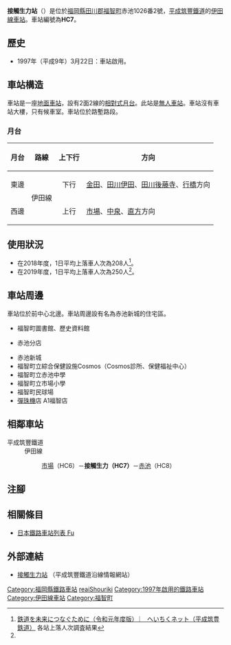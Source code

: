 {{NoteTA
|T=zh-hans:接触生力站;zh-hk:接觸生力站;zh-tw:接觸生力車站;
|1=zh-hans:接触生力站;zh-hk:接觸生力站;zh-tw:接觸生力車站;
}}
{{Infobox station
|公司色 = orange
|站名 = 接觸生力
|圖片 = Heiseichikuho Fureaishoriki Station01.jpg
|圖片說明 = 月台
|日文原名 = ふれあい生力
|平假名 = ふれあいしょうりき
|羅馬拼音 = FUREAI SHŌRIKI
|副站名 = 
|電報略號 = 
|所在地 = {{JPN}}[[福岡縣|福岡縣]][[田川郡|田川郡]][[福智町|福智町]]赤池1026番2號
|座標 = {{coord|33|42|0.35|N|130|45|56.47|E|type:railwaystation_region:JP-24|display=inline,title}}
|車站構造 = [[地面車站|地面車站]]
|月台配置 = 2面2線
|啟用年月日 = 1997年（平成9年）3月22日
|廢站年月日 = 
|乘客人數 = 
|上下車人次 = 250<ref name=":0" />
|統計年度 = 2019
|轉車 =
|全寬備註 = [[無人車站|無人車站]]
|adjacent = {{Adjacent stations|system=平成筑豐鐵道|line=伊田線|left=市場|right=赤池|note-left=HC6<br/>1.1km|note-mid=HC7<br/>距離[[直方站|直方]]7.6km|note-right=HC8<br/>/0.9km}}
}}
'''接觸生力站'''（{{jpn|j=ふれあい生力駅|hg=ふれあいしょうりきえき|rm=Fureai-Shōriki eki|f=y}}）是位於[[福岡縣|福岡縣]][[田川郡|田川郡]][[福智町|福智町]]赤池1026番2號，[[平成筑豐鐵道|平成筑豐鐵道]]的[[伊田線|伊田線]][[鐵路車站|車站]]。車站編號為'''HC7'''。

==歷史==
*1997年（平成9年）3月22日：車站啟用。

==車站構造==
車站是一座[[地面車站|地面車站]]，設有2面2線的[[相對式月台|相對式月台]]。此站是[[無人車站|無人車站]]。車站沒有車站大樓，只有候車室。車站位於路塹路段。

=== 月台 ===
{| rules="rows" class="wikitable"
!月台!!路線!!上下行!!方向
|-
!東邊
|rowspan="2"|{{Color|orange|■}}伊田線
| style="text-align:center" | 下行
|[[金田站|金田]]、[[田川伊田站|田川伊田]]、[[田川後藤寺站|田川後藤寺]]、[[行橋站|行橋]]方向
|-
!西邊
| style="text-align:center" | 上行
|[[市場站_(福岡縣)|市場]]、[[中泉站|中泉]]、[[直方站|直方]]方向
|}

== 使用狀況 ==
*在2018年度，1日平均上落車人次為208人<ref name=":0">[http://www.heichiku.net/heichiku/link-to-the-future/ 鉄道を未来につなぐために（令和元年度版） ︳ へいちくネット（平成筑豊鉄道）] {{Wayback|url=http://www.heichiku.net/heichiku/link-to-the-future/ |date=20201027184520 }}{{ja icon}} 各站上落人次調査結果</ref>。
*在2019年度，1日平均上落車人次為250人<ref name=":0" />。

== 車站周邊 ==
車站位於前{{Translink|ja|赤池町}}中心北邊。車站周邊設有名為赤池新城的住宅區。

*福智町圖書館、歷史資料館
*{{Translink|ja|田川信用金庫}}赤池分店
* 赤池新城
* 福智町立綜合保健設施Cosmos（Cosmos診所、保健福祉中心）
* 福智町立赤池中學
* 福智町立市場小學
* 福智町民球場
*[[彈珠機|彈珠機]]店 A1福智店

== 相鄰車站 ==
; 平成筑豐鐵道
: 伊田線
:: [[市場站_(福岡縣)|市場]]（HC6）－'''接觸生力（HC7）'''－[[赤池站_(福岡縣)|赤池]]（HC8）
== 注腳 ==
{{Reflist}}
== 相關條目 ==
* [[日本鐵路車站列表_Fu|日本鐵路車站列表 Fu]]
== 外部連結 ==
* [http://www.heichiku.net/railway/stations/%E3%81%B5%E3%82%8C%E3%81%82%E3%81%84%E7%94%9F%E5%8A%9B%E9%A7%85/ 接觸生力站] {{Wayback|url=http://www.heichiku.net/railway/stations/%E3%81%B5%E3%82%8C%E3%81%82%E3%81%84%E7%94%9F%E5%8A%9B%E9%A7%85/ |date=20201203224318 }}{{ja icon}}（平成筑豐鐵道沿線情報網站）
{{伊田線}}
{{DEFAULTSORT:Fureai-Shoriki}}
[[Category:福岡縣鐵路車站|Category:福岡縣鐵路車站]]
[[Category:日本鐵路車站_Fu|reaiShouriki]]
[[Category:1997年啟用的鐵路車站|Category:1997年啟用的鐵路車站]]
[[Category:伊田線車站|Category:伊田線車站]]
[[Category:福智町|Category:福智町]]